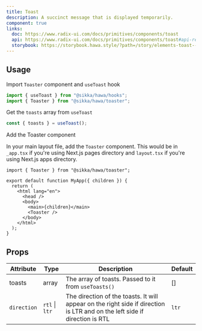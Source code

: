 ```yaml
---
title: Toast
description: A succinct message that is displayed temporarily.
component: true
links:
  doc: https://www.radix-ui.com/docs/primitives/components/toast
  api: https://www.radix-ui.com/docs/primitives/components/toast#api-reference
  storybook: https://storybook.hawa.style/?path=/story/elements-toast--default
---
```


<ComponentPreview name="toast-demo" />

## Usage

<Steps>

<Step>Import `Toaster` component and `useToast` hook</Step>

```js
import { useToast } from "@sikka/hawa/hooks";
import { Toaster } from "@sikka/hawa/toaster";
```

<Step>Get the `toasts` array from `useToast`</Step>

```js
const { toasts } = useToast();
```

<Step>Add the Toaster component</Step>

In your main layout file, add the `Toaster` component. This would be in `_app.tsx`
if you're using Next.js pages directory and `layout.tsx` if you're using Next.js
apps directory.

```tsx
import { Toaster } from "@sikka/hawa/toaster";

export default function MyApp({ children }) {
  return (
    <html lang="en">
      <head />
      <body>
        <main>{children}</main>
        <Toaster />
      </body>
    </html>
  );
}
```

</Steps>

## Props

| Attribute   | Type           | Description                                                                                                                | Default |
| ----------- | -------------- | -------------------------------------------------------------------------------------------------------------------------- | ------- |
| toasts      | array          | The array of toasts. Passed to it from `useToasts()`                                                                       | []      |
| `direction` | `rtl` \| `ltr` | The direction of the toasts. It will appear on the right side if direction is LTR and on the left side if direction is RTL | `ltr`   |
